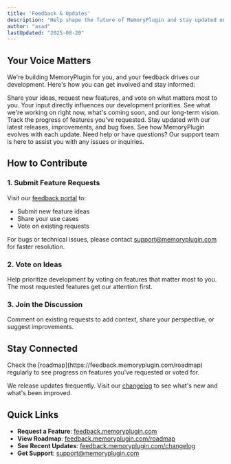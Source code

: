 ```yaml
---
title: 'Feedback & Updates'
description: 'Help shape the future of MemoryPlugin and stay updated on our progress'
author: "asad"
lastUpdated: "2025-08-20"
---
```



<ArticleInfo author="asad" lastUpdated="2025-08-20" avatar="/images/author-asad.jpeg" />

## Your Voice Matters

We're building MemoryPlugin for you, and your feedback drives our development. Here's how you can get involved and stay informed:

<CardGroup cols={2}>
  <Card
    title="Feature Requests & Feedback"
    icon="comment"
    href="https://feedback.memoryplugin.com"
  >
    Share your ideas, request new features, and vote on what matters most to you. Your input directly influences our development priorities.
  </Card>
  <Card
    title="Product Roadmap"
    icon="map"
    href="https://feedback.memoryplugin.com/roadmap"
  >
    See what we're working on right now, what's coming soon, and our long-term vision. Track the progress of features you've requested.
  </Card>
  <Card
    title="Changelog"
    icon="list"
    href="https://feedback.memoryplugin.com/changelog"
  >
    Stay updated with our latest releases, improvements, and bug fixes. See how MemoryPlugin evolves with each update.
  </Card>
  <Card
    title="Support"
    icon="envelope"
    href="mailto:support@memoryplugin.com"
  >
    Need help or have questions? Our support team is here to assist you with any issues or inquiries.
  </Card>
</CardGroup>

## How to Contribute

### 1. Submit Feature Requests
Visit our [feedback portal](https://feedback.memoryplugin.com) to:
- Submit new feature ideas
- Share your use cases
- Vote on existing requests

For bugs or technical issues, please contact [support@memoryplugin.com](mailto:support@memoryplugin.com) for faster resolution.

### 2. Vote on Ideas
Help prioritize development by voting on features that matter most to you. The most requested features get our attention first.

### 3. Join the Discussion
Comment on existing requests to add context, share your perspective, or suggest improvements.

## Stay Connected

<Info>
Check the [roadmap](https://feedback.memoryplugin.com/roadmap) regularly to see progress on features you've requested or voted for.
</Info>

We release updates frequently. Visit our [changelog](https://feedback.memoryplugin.com/changelog) to see what's new and what's been improved.

## Quick Links

- **Request a Feature**: [feedback.memoryplugin.com](https://feedback.memoryplugin.com)
- **View Roadmap**: [feedback.memoryplugin.com/roadmap](https://feedback.memoryplugin.com/roadmap)
- **See Recent Updates**: [feedback.memoryplugin.com/changelog](https://feedback.memoryplugin.com/changelog)
- **Get Support**: [support@memoryplugin.com](mailto:support@memoryplugin.com)
